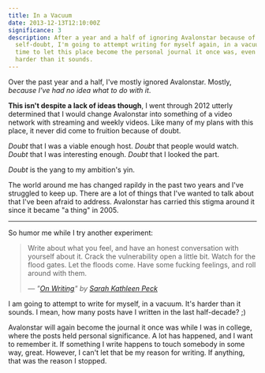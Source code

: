 ```yaml
---
title: In a Vacuum
date: 2013-12-13T12:10:00Z
significance: 3
description: After a year and a half of ignoring Avalonstar because of
  self-doubt, I'm going to attempt writing for myself again, in a vacuum. It's
  time to let this place become the personal journal it once was, even if it's
  harder than it sounds.
---
```


Over the past year and a half, I've mostly ignored Avalonstar. Mostly, *because I've had no idea what to do with it*.

**This isn't despite a lack of ideas though**, I went through 2012 utterly determined that I would change Avalonstar into something of a video network with streaming and weekly videos. Like many of my plans with this place, it never did come to fruition because of doubt.

*Doubt* that I was a viable enough host. *Doubt* that people would watch. *Doubt* that I was interesting enough. *Doubt* that I looked the part.

*Doubt* is the yang to my ambition's yin.

The world around me has changed rapildy in the past two years and I've struggled to keep up. There are a lot of things that I've wanted to talk about that I've been afraid to address. Avalonstar has carried this stigma around it since it became "a thing" in 2005.

---

So humor me while I try another experiment:

> Write about what you feel, and have an honest conversation with yourself about it. Crack the vulnerability open a little bit. Watch for the flood gates. Let the floods come. Have some fucking feelings, and roll around with them.
>
> <cite>— "[On Writing][1]" by [Sarah Kathleen Peck][2]</cite>

I am going to attempt to write for myself, in a vacuum. It's harder than it sounds. I mean, how many posts have I written in the last half-decade? ;)

Avalonstar will again become the journal it once was while I was in college, where the posts held personal significance. A lot has happened, and I want to remember it. If something I write happens to touch somebody in some way, great. However, I can't let that be my reason for writing. If anything, that was the reason I stopped.

[1]: https://medium.com/on-writing-2/29dd3fcf86c1
[2]: https://medium.com/@sarahkpeck

